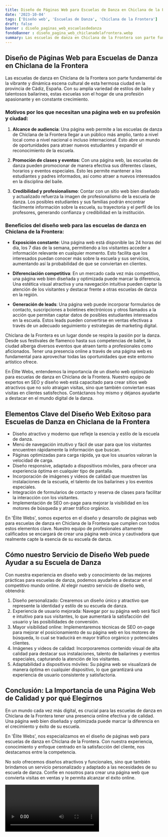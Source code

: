 ```yaml
---
title: Diseño de Páginas Web para Escuelas de Danza en Chiclana de la Frontera
date: '2023-10-04'
tags: ['Diseño web', 'Escuelas de Danza', 'Chiclana de la Frontera']
draft: false
banner : diseño_paginas_web_escuelasdedanza
fondoBanner : diseño_pagina_web_chiclanadelafrontera.webp
summary: Las escuelas de danza en Chiclana de la Frontera son parte fundamental de la vibrante y dinámica escena cultural de esta hermosa ciudad en la provincia de Cádiz, España. Con su amplia variedad de estilos de baile y talentosos bailarines, estas escuelas son el hogar de una profesión apasionante y en constante crecimiento.
---
```


## Diseño de Páginas Web para Escuelas de Danza en Chiclana de la Frontera

Las escuelas de danza en Chiclana de la Frontera son parte fundamental de la vibrante y dinámica escena cultural de esta hermosa ciudad en la provincia de Cádiz, España. Con su amplia variedad de estilos de baile y talentosos bailarines, estas escuelas son el hogar de una profesión apasionante y en constante crecimiento.

### Motivos por los que necesitan una página web en su profesión y ciudad:

1. **Alcance de audiencia**: Una página web permite a las escuelas de danza de Chiclana de la Frontera llegar a un público más amplio, tanto a nivel local como a nivel nacional o incluso internacional. Esto abre un mundo de oportunidades para atraer nuevos estudiantes y expandir el reconocimiento de la escuela.

2. **Promoción de clases y eventos**: Con una página web, las escuelas de danza pueden promocionar de manera efectiva sus diferentes clases, horarios y eventos especiales. Esto les permite mantener a los estudiantes y padres informados, así como atraer a nuevos interesados en la disciplina del baile.

3. **Credibilidad y profesionalismo**: Contar con un sitio web bien diseñado y actualizado refuerza la imagen de profesionalismo de la escuela de danza. Los posibles estudiantes y sus familias podrán encontrar fácilmente información sobre la escuela, su trayectoria y el perfil de los profesores, generando confianza y credibilidad en la institución.

### Beneficios del diseño web para las escuelas de danza en Chiclana de la Frontera:

- **Exposición constante**: Una página web está disponible las 24 horas del día, los 7 días de la semana, permitiendo a los visitantes acceder a información relevante en cualquier momento. Esto facilita que los interesados puedan conocer más sobre la escuela y sus servicios, aumentando así la probabilidad de que se conviertan en clientes.

- **Diferenciación competitiva**: En un mercado cada vez más competitivo, una página web bien diseñada y optimizada puede marcar la diferencia. Una estética visual atractiva y una navegación intuitiva pueden captar la atención de los visitantes y destacar frente a otras escuelas de danza en la región.

- **Generación de leads**: Una página web puede incorporar formularios de contacto, suscripciones a boletines electrónicos y otros llamados a la acción que permitan captar datos de posibles estudiantes interesados en la escuela. Estos leads pueden convertirse en ventas efectivas a través de un adecuado seguimiento y estrategias de marketing digital.

Chiclana de la Frontera es un lugar donde se respira la pasión por la danza. Desde sus festivales de flamenco hasta sus competencias de ballet, la ciudad alberga diversos eventos que atraen tanto a profesionales como aficionados. Tener una presencia online a través de una página web es fundamental para aprovechar todas las oportunidades que este entorno artístico ofrece.

En Élite Webs, entendemos la importancia de un diseño web optimizado para escuelas de danza en Chiclana de la Frontera. Nuestro equipo de expertos en SEO y diseño web está capacitado para crear sitios web atractivos que no solo atraigan visitas, sino que también conviertan esas visitas en clientes satisfechos. Contáctanos hoy mismo y déjanos ayudarte a destacar en el mundo digital de la danza.

<GifSeo />

<Cta />

## Elementos Clave del Diseño Web Exitoso para Escuelas de Danza en Chiclana de la Frontera

- Diseño atractivo y moderno que refleje la esencia y estilo de la escuela de danza.
- Menú de navegación intuitivo y fácil de usar para que los visitantes encuentren rápidamente la información que buscan.
- Páginas optimizadas para carga rápida, ya que los usuarios valoran la velocidad de carga.
- Diseño responsive, adaptado a dispositivos móviles, para ofrecer una experiencia óptima en cualquier tipo de pantalla.
- Incorporación de imágenes y videos de calidad que muestren las instalaciones de la escuela, el talento de los bailarines y los eventos especiales.
- Integración de formularios de contacto y reserva de clases para facilitar la interacción con los visitantes.
- Implementación de SEO on-page para mejorar la visibilidad en los motores de búsqueda y atraer tráfico orgánico.

En 'Élite Webs', somos expertos en el diseño y desarrollo de páginas web para escuelas de danza en Chiclana de la Frontera que cumplen con todos estos elementos clave. Nuestro equipo de profesionales altamente calificados se encargará de crear una página web única y cautivadora que realmente capte la esencia de su escuela de danza.

## Cómo nuestro Servicio de Diseño Web puede Ayudar a su Escuela de Danza

Con nuestra experiencia en diseño web y conocimiento de las mejores prácticas para escuelas de danza, podemos ayudarles a destacar en el competitivo mundo online. Al elegir nuestro servicio de diseño web, obtendrá:

1. Diseño personalizado: Crearemos un diseño único y atractivo que represente la identidad y estilo de su escuela de danza.
2. Experiencia de usuario mejorada: Navegar por su página web será fácil e intuitivo para sus visitantes, lo que aumentará la satisfacción del usuario y las posibilidades de conversión.
3. Mayor visibilidad online: Implementaremos técnicas de SEO on-page para mejorar el posicionamiento de su página web en los motores de búsqueda, lo cual se traducirá en mayor tráfico orgánico y potenciales clientes.
4. Imágenes y videos de calidad: Incorporaremos contenido visual de alta calidad para destacar sus instalaciones, talento de bailarines y eventos especiales, capturando la atención de los visitantes.
5. Adaptabilidad a dispositivos móviles: Su página web se visualizará de manera óptima en cualquier dispositivo, lo que garantizará una experiencia de usuario consistente y satisfactoria.

## Conclusión: La Importancia de una Página Web de Calidad y por qué Elegirnos

En un mundo cada vez más digital, es crucial para las escuelas de danza en Chiclana de la Frontera tener una presencia online efectiva y de calidad. Una página web bien diseñada y optimizada puede marcar la diferencia en el crecimiento y éxito de su escuela.

En 'Élite Webs', nos especializamos en el diseño de páginas web para escuelas de danza en Chiclana de la Frontera. Con nuestra experiencia, conocimiento y enfoque centrado en la satisfacción del cliente, nos destacamos entre la competencia.

No solo ofrecemos diseños atractivos y funcionales, sino que también brindamos un servicio personalizado y adaptado a las necesidades de su escuela de danza. Confíe en nosotros para crear una página web que convierta visitas en ventas y le permita alcanzar el éxito online.

<Video />

<CtaBot job='Escuelas de Danza' city='Chiclana de la Frontera'/>

<Gmaps query='Chiclana de la Frontera+españa+maps' />